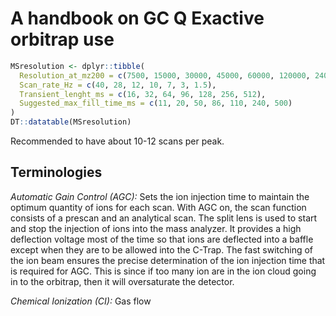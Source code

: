 # A handbook on GC Q Exactive orbitrap use 



```r


MSresolution <- dplyr::tibble(
  Resolution_at_mz200 = c(7500, 15000, 30000, 45000, 60000, 120000, 240000),
  Scan_rate_Hz = c(40, 28, 12, 10, 7, 3, 1.5),
  Transient_lenght_ms = c(16, 32, 64, 96, 128, 256, 512),
  Suggested_max_fill_time_ms = c(11, 20, 50, 86, 110, 240, 500)
)
DT::datatable(MSresolution)


```

Recommended to have about 10-12 scans per peak.
  
  
## Terminologies
  
_Automatic Gain Control (AGC):_ Sets the ion injection time to maintain the optimum quantity of ions for each scan. With AGC on, the scan function consists of a prescan and an analytical scan. The split lens is used to start and stop the injection of ions into the mass analyzer. It provides a high deflection voltage most of the time so that ions are deflected into a baffle except when they are to be allowed into the C-Trap. The fast switching of the ion beam ensures the precise determination of the ion injection time that is required for AGC. This is since if too many ion are in the ion cloud going in to the orbitrap, then it will oversaturate the detector.

_Chemical Ionization (CI):_ Gas flow 

